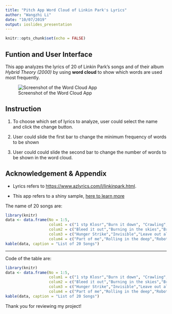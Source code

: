 ---
title: "Pitch App Word Cloud of Linkin Park's Lyrics"
author: "Wangzhi Li"
date: "10/07/2019"
output: ioslides_presentation
---

```{r setup, include=FALSE}
knitr::opts_chunk$set(echo = FALSE)
```

## Funtion and User Interface

This app analyzes the lyrics of 20 of Linkin Park's songs and of their album *Hybrid Theory (2000)* by using **word cloud** to show which words are used most frequently.
 
![Screenshot of the Word Cloud App](appscreenshot.png)

## Instruction

1. To choose which set of lyrics to analyze, user could select the name and click the change button.

2. User could slide the first bar to change the minimum frequency of words to be shown 

3. User could could slide the second bar to change the number of words to be shown in the word cloud.  




## Acknowledgement & Appendix  

- Lyrics refers to <https://www.azlyrics.com/l/linkinpark.html>.

- This app refers to a shiny sample, [here to learn more](https://shiny.rstudio.com/gallery/word-cloud.html)

The name of 20 songs are: 
```{r list2, results='asis', echo = FALSE}
library(knitr)
data <- data.frame(No = 1:5, 
                   colum1 = c("1 stp Klosr","Burn it down", "Crawling","Faint","Good Goodbye"),
                   colum2 = c("Bleed it out","Burning in the skies","Breaking the habit","All for nothing","Forgotten"), 
                   colum3 = c("Hunger Strike","Invisible","Leave out all the rest","Numb","One Step Closer"), 
                   colum4 = c("Part of me","Rolling in the deep","Robot Boy","In the End","Iridescent"))
kable(data, caption = "List of 20 Songs")
```

***
Code of the table are:
```{r list, results='hide', echo=TRUE}
library(knitr)
data <- data.frame(No = 1:5, 
                   colum1 = c("1 stp Klosr","Burn it down", "Crawling","Faint","Good Goodbye"),
                   colum2 = c("Bleed it out","Burning in the skies","Breaking the habit","All for nothing","Forgotten"), 
                   colum3 = c("Hunger Strike","Invisible","Leave out all the rest","Numb","One Step Closer"), 
                   colum4 = c("Part of me","Rolling in the deep","Robot Boy","In the End","Iridescent"))
kable(data, caption = "List of 20 Songs")
```

Thank you for reviewing my project! 
